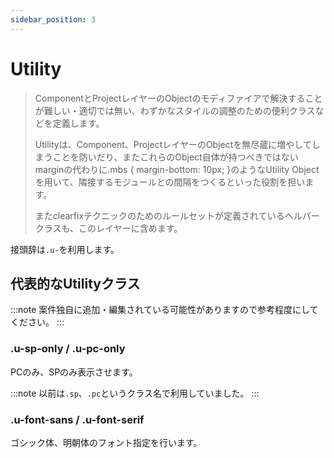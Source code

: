 ```yaml
---
sidebar_position: 3
---
```


# Utility

> ComponentとProjectレイヤーのObjectのモディファイアで解決することが難しい・適切では無い、わずかなスタイルの調整のための便利クラスなどを定義します。
> 
> Utilityは、Component、ProjectレイヤーのObjectを無尽蔵に増やしてしまうことを防いだり、またこれらのObject自体が持つべきではないmarginの代わりに.mbs { margin-bottom: 10px; }のようなUtility Objectを用いて、隣接するモジュールとの間隔をつくるといった役割を担います。
> 
> またclearfixテクニックのためのルールセットが定義されているヘルパークラスも、このレイヤーに含めます。

接頭辞は`.u-`を利用します。

## 代表的なUtilityクラス

:::note
案件独自に追加・編集されている可能性がありますので参考程度にしてください。
:::


### .u-sp-only / .u-pc-only

PCのみ、SPのみ表示させます。

:::note
以前は`.sp`、`.pc`というクラス名で利用していました。
:::


### .u-font-sans / .u-font-serif

ゴシック体、明朝体のフォント指定を行います。